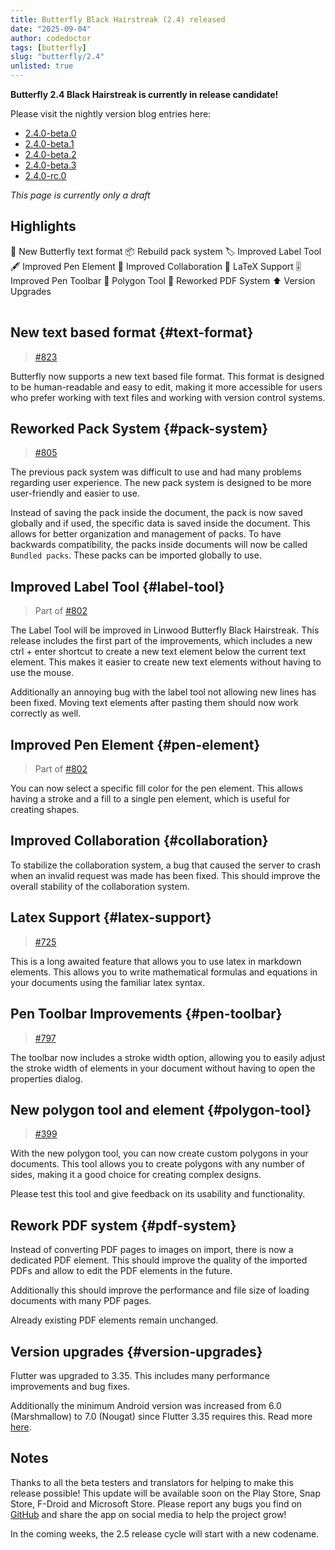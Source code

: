 ```yaml
---
title: Butterfly Black Hairstreak (2.4) released
date: "2025-09-04"
author: codedoctor
tags: [butterfly] 
slug: "butterfly/2.4"
unlisted: true
---
```


**Butterfly 2.4 Black Hairstreak is currently in release candidate!**

Please visit the nightly version blog entries here:

- [2.4.0-beta.0](/butterfly/2.4.0-beta.0)
- [2.4.0-beta.1](/butterfly/2.4.0-beta.1)
- [2.4.0-beta.2](/butterfly/2.4.0-beta.2)
- [2.4.0-beta.3](/butterfly/2.4.0-beta.3)
- [2.4.0-rc.0](/butterfly/2.4.0-rc.0)

*This page is currently only a draft*

## Highlights

<Table>
<TableItem href="#text-format">
  📝 New Butterfly text format
</TableItem>
<TableItem href="#pack-system">
  📦 Rebuild pack system
</TableItem>
<TableItem href="#label-tool">
  🏷️ Improved Label Tool
</TableItem>
<TableItem href="#pen-element">
  🖋️ Improved Pen Element
</TableItem>
<TableItem href="#collaboration">
  🤝 Improved Collaboration
</TableItem>
<TableItem href="#latex-support">
  🧮 LaTeX Support
</TableItem>
<TableItem href="#pen-toolbar">
  🎚️ Improved Pen Toolbar
</TableItem>
<TableItem href="#polygon-tool">
  🔷 Polygon Tool
</TableItem>
<TableItem href="#pdf-system">
  📄 Reworked PDF System
</TableItem>
<TableItem href="#version-upgrades">
  ⬆️ Version Upgrades
</TableItem>
</Table>

## New text based format \{#text-format\}

> [#823](https://github.com/LinwoodDev/Butterfly/issues/823)

Butterfly now supports a new text based file format. This format is designed to be human-readable and easy to edit, making it more accessible for users who prefer working with text files and working with version control systems.

## Reworked Pack System \{#pack-system\}

> [#805](https://github.com/LinwoodDev/Butterfly/issues/805)

The previous pack system was difficult to use and had many problems regarding user experience. The new pack system is designed to be more user-friendly and easier to use.

Instead of saving the pack inside the document, the pack is now saved globally and if used, the specific data is saved inside the document. This allows for better organization and management of packs.
To have backwards compatibility, the packs inside documents will now be called `Bundled packs`. These packs can be imported globally to use.

## Improved Label Tool \{#label-tool\}

> Part of [#802](https://github.com/LinwoodDev/Butterfly/issues/802)

The Label Tool will be improved in Linwood Butterfly Black Hairstreak. This release includes the first part of the improvements, which includes a new ctrl + enter shortcut to create a new text element below the current text element. This makes it easier to create new text elements without having to use the mouse.

Additionally an annoying bug with the label tool not allowing new lines has been fixed. Moving text elements after pasting them should now work correctly as well.

## Improved Pen Element \{#pen-element\}

> Part of [#802](https://github.com/LinwoodDev/Butterfly/issues/802)

You can now select a specific fill color for the pen element. This allows having a stroke and a fill to a single pen element, which is useful for creating shapes.

## Improved Collaboration \{#collaboration\}

To stabilize the collaboration system, a bug that caused the server to crash when an invalid request was made has been fixed. This should improve the overall stability of the collaboration system.

## Latex Support \{#latex-support\}

> [#725](https://github.com/LinwoodDev/Butterfly/issues/725)

This is a long awaited feature that allows you to use latex in markdown elements. This allows you to write mathematical formulas and equations in your documents using the familiar latex syntax.

## Pen Toolbar Improvements \{#pen-toolbar\}

> [#797](https://github.com/LinwoodDev/Butterfly/issues/797)

The toolbar now includes a stroke width option, allowing you to easily adjust the stroke width of elements in your document without having to open the properties dialog.

## New polygon tool and element \{#polygon-tool\}

> [#399](https://github.com/LinwoodDev/Butterfly/issues/399)

With the new polygon tool, you can now create custom polygons in your documents. This tool allows you to create polygons with any number of sides, making it a good choice for creating complex designs.

Please test this tool and give feedback on its usability and functionality.

## Rework PDF system \{#pdf-system\}

Instead of converting PDF pages to images on import, there is now a dedicated PDF element. This should improve the quality of the imported PDFs and allow to edit the PDF elements in the future.

Additionally this should improve the performance and file size of loading documents with many PDF pages.

Already existing PDF elements remain unchanged.

## Version upgrades \{#version-upgrades\}

Flutter was upgraded to 3.35. This includes many performance improvements and bug fixes.

Additionally the minimum Android version was increased from 6.0 (Marshmallow) to 7.0 (Nougat) since Flutter 3.35 requires this.
Read more [here](https://github.com/LinwoodDev/Butterfly/discussions/887).

## Notes

Thanks to all the beta testers and translators for helping to make this release possible!
This update will be available soon on the Play Store, Snap Store, F-Droid and Microsoft Store.
Please report any bugs you find on [GitHub](https://github.com/LinwoodDev/Butterfly/issues) and share the app on social media to help the project grow!

In the coming weeks, the 2.5 release cycle will start with a new codename.
